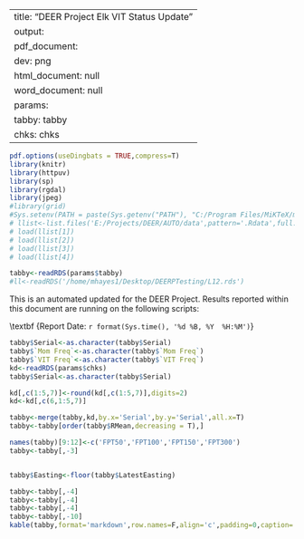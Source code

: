 
---
title: "DEER Project Elk VIT Status Update"
output:
  pdf_document:
    dev: png
  html_document: null
  word_document: null
params:
  tabby: tabby
  chks: chks
---
\pdfminorversion=5 
\pdfcompresslevel=9
\pdfobjcompresslevel=2
```r
pdf.options(useDingbats = TRUE,compress=T)
library(knitr)
library(httpuv)
library(sp)
library(rgdal)
library(jpeg)
#library(grid)
#Sys.setenv(PATH = paste(Sys.getenv("PATH"), "C:/Program Files/MiKTeX/miktex/bin", sep=.Platform$path.sep))
# llist<-list.files('E:/Projects/DEER/AUTO/data',pattern='.Rdata',full.names=T)
# load(llist[1])
# load(llist[2])
# load(llist[3])
# load(llist[4])

tabby<-readRDS(params$tabby)
#ll<-readRDS('/home/mhayes1/Desktop/DEERPTesting/L12.rds')
```
This is an automated updated for the DEER Project. Results reported within this document are running on the following scripts:\vspace{5mm}

\large\textbf {Report Date: `r format(Sys.time(), '%d %B, %Y  %H:%M')`}
\vspace{10mm}

\large\textbf {Birth Freqs}
```r
tabby$Serial<-as.character(tabby$Serial)
tabby$`Mom Freq`<-as.character(tabby$`Mom Freq`)
tabby$`VIT Freq`<-as.character(tabby$`VIT Freq`)
kd<-readRDS(params$chks)
tabby$Serial<-as.character(tabby$Serial)

kd[,c(1:5,7)]<-round(kd[,c(1:5,7)],digits=2)
kd<-kd[,c(6,1:5,7)]

tabby<-merge(tabby,kd,by.x='Serial',by.y='Serial',all.x=T)
tabby<-tabby[order(tabby$RMean,decreasing = T),]

names(tabby)[9:12]<-c('FPT50','FPT100','FPT150','FPT300')
tabby<-tabby[,-3]


tabby$Easting<-floor(tabby$LatestEasting)

tabby<-tabby[,-4]
tabby<-tabby[,-4]
tabby<-tabby[,-4]
tabby<-tabby[,-10]
kable(tabby,format='markdown',row.names=F,align='c',padding=0,caption='Birth Data')

```